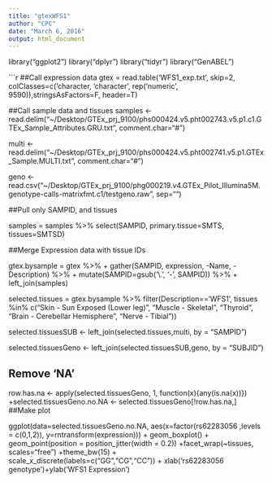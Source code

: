 ```yaml
---
title: "gtexWFS1"
author: "CPC"
date: "March 6, 2016"
output: html_document
---
```

library("ggplot2")
library("dplyr")
library("tidyr")
library("GenABEL")

```r
##Call expression data
gtex = read.table('WFS1_exp.txt', skip=2, colClasses=c('character, 'character', rep('numeric', 9590)),stringsAsFactors=F, header=T)

##Call sample data and tissues
samples <- read.delim("~/Desktop/GTEx_prj_9100/phs000424.v5.pht002743.v5.p1.c1.GTEx_Sample_Attributes.GRU.txt", comment.char="#")

multi <- read.delim("~/Desktop/GTEx_prj_9100/phs000424.v5.pht002741.v5.p1.GTEx_Sample.MULTI.txt", comment.char="#")

geno <- read.csv("~/Desktop/GTEx_prj_9100/phg000219.v4.GTEx_Pilot_Illumina5M.genotype-calls-matrixfmt.c1/testgeno.raw", sep="")

##Pull only SAMPID, and tissues

samples = samples %>% select(SAMPID, primary.tissue=SMTS, tissues=SMTSD)

##Merge Expression data with tissue IDs

gtex.bysample = gtex %>% 
+     gather(SAMPID, expression, -Name, -Description) %>% 
+     mutate(SAMPID=gsub('\\.', '-', SAMPID)) %>% 
+     left_join(samples)

selected.tissues = gtex.bysample %>% filter(Description=='WFS1', tissues %in% c("Skin - Sun Exposed (Lower leg)", "Muscle - Skeletal", "Thyroid", "Brain - Cerebellar Hemisphere", "Nerve - Tibial"))

selected.tissuesSUB <- left_join(selected.tissues,multi, by = "SAMPID")

selected.tissuesGeno <- left_join(selected.tissuesSUB,geno, by = "SUBJID")

## Remove 'NA'
row.has.na <- apply(selected.tissuesGeno, 1, function(x){any(is.na(x))})
+selected.tissuesGeno.no.NA <- selected.tissuesGeno[!row.has.na,]
##Make plot 

ggplot(data=selected.tissuesGeno.no.NA, aes(x=factor(rs62283056 ,levels = c(0,1,2)), y=rntransform(expression))) + geom_boxplot() + geom_point(position = position_jitter(width = 0.2)) +facet_wrap(~tissues, scales="free") +theme_bw(15) + scale_x_discrete(labels=c("GG","CG","CC")) + xlab('rs62283056 genotype')+ylab('WFS1 Expression')


